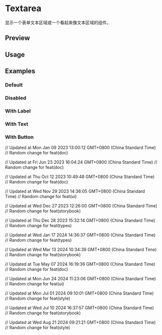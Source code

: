 

<Meta of={TextAreaStories} />

# Textarea

显示一个表单文本区域或一个看起来像文本区域的组件。

## Preview

<Canvas of={TextAreaStories.Default} />

<Controls />

## Usage



<Source code={importCode} language='ts' dark />
<Source code={usageCode} language='tsx' dark />

## Examples

### Default

<Canvas of={TextAreaStories.Default} />

### Disabled

<Canvas of={TextAreaStories.Disabled} />

### With Label

<Canvas of={TextAreaStories.WithLabel} />

### With Text

<Canvas of={TextAreaStories.WithText} />

### With Button

<Canvas of={TextAreaStories.WithButton} />

// Updated at Mon Jan 09 2023 13:00:12 GMT+0800 (China Standard Time)
// Random change for feat(doc)

// Updated at Fri Jun 23 2023 16:04:24 GMT+0800 (China Standard Time)
// Random change for feat(doc)

// Updated at Thu Oct 12 2023 10:49:48 GMT+0800 (China Standard Time)
// Random change for feat(doc)

// Updated at Wed Nov 29 2023 14:36:05 GMT+0800 (China Standard Time)
// Random change for feat(ui)

// Updated at Wed Dec 27 2023 12:26:00 GMT+0800 (China Standard Time)
// Random change for feat(storybook)

// Updated at Thu Dec 28 2023 15:32:14 GMT+0800 (China Standard Time)
// Random change for feat(types)

// Updated at Wed Jan 17 2024 14:36:37 GMT+0800 (China Standard Time)
// Random change for feat(types)

// Updated at Wed Mar 13 2024 10:34:39 GMT+0800 (China Standard Time)
// Random change for feat(storybook)

// Updated at Tue May 07 2024 16:19:36 GMT+0800 (China Standard Time)
// Random change for feat(doc)

// Updated at Mon Jun 24 2024 11:23:06 GMT+0800 (China Standard Time)
// Random change for feat(ui)

// Updated at Mon Jul 01 2024 09:10:01 GMT+0800 (China Standard Time)
// Random change for feat(style)

// Updated at Wed Jul 10 2024 16:37:57 GMT+0800 (China Standard Time)
// Random change for feat(storybook)

// Updated at Wed Aug 21 2024 09:21:21 GMT+0800 (China Standard Time)
// Random change for feat(style)
